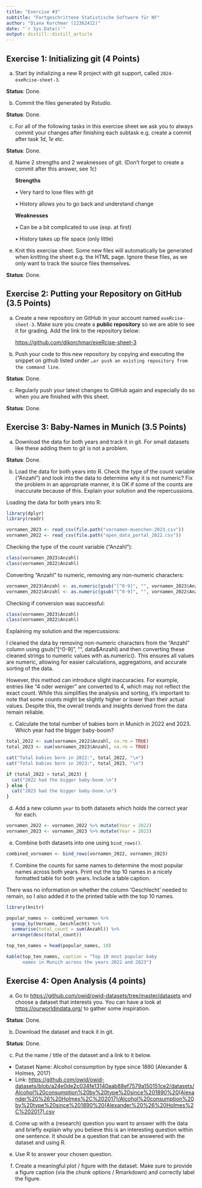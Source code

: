 ```yaml
---
title: "Exercise #3"
subtitle: "Fortgeschrittene Statistische Software für NF"
author: "Diana Korchmar (12362412)"
date: "`r Sys.Date()`"
output: distill::distill_article
---
```


## Exercise 1: Initializing git (4 Points)

a)  Start by initializing a new R project with git support, called `2024-exeRcise-sheet-3`.

**Status**: Done.

b)  Commit the files generated by Rstudio.

**Status**: Done.

c)  For all of the following tasks in this exercise sheet we ask you to always commit your changes after finishing each subtask e.g. create a commit after task *1d*, *1e* etc.

**Status**: Done.

d)  Name 2 strengths and 2 weaknesses of git. (Don't forget to create a commit after this answer, see *1c*)

    **Strengths**

    • Very hard to lose files with git

    • History allows you to go back and understand change

    **Weaknesses**

    • Can be a bit complicated to use (esp. at first)

    • History takes up file space (only little)

e)  Knit this exercise sheet. Some new files will automatically be generated when knitting the sheet e.g. the HTML page. Ignore these files, as we only want to track the source files themselves.

**Status**: Done.

## Exercise 2: Putting your Repository on GitHub (3.5 Points)

a)  Create a new repository on GitHub in your account named `exeRcise-sheet-3`. Make sure you create a **public repository** so we are able to see it for grading. Add the link to the repository below:

    <https://github.com/dikorchmar/exeRcise-sheet-3>

b)  Push your code to this new repository by copying and executing the snippet on github listed under `…or push an existing repository from the command line`.

**Status**: Done.

c)  Regularly push your latest changes to GitHub again and especially do so when you are finished with this sheet.

**Status**: Done.

## Exercise 3: Baby-Names in Munich (3.5 Points)

a)  Download the data for both years and track it in git. For small datasets like these adding them to git is not a problem.

**Status**: Done.

b)  Load the data for both years into R. Check the type of the count variable ("Anzahl") and look into the data to determine why it is not numeric? Fix the problem in an appropriate manner, it is OK if some of the counts are inaccurate because of this. Explain your solution and the repercussions.

Loading the data for both years into R:

```r
library(dplyr)
library(readr)

vornamen_2023 <- read_csv(file.path("vornamen-muenchen-2023.csv"))
vornamen_2022 <- read_csv(file.path("open_data_portal_2022.csv"))
```

Checking the type of the count variable ("Anzahl"):

```r
class(vornamen_2023$Anzahl)
class(vornamen_2022$Anzahl)
```

Converting "Anzahl" to numeric, removing any non-numeric characters:

```r
vornamen_2023$Anzahl <- as.numeric(gsub("[^0-9]", "", vornamen_2023$Anzahl))
vornamen_2022$Anzahl <- as.numeric(gsub("[^0-9]", "", vornamen_2022$Anzahl))
```

Checking if conversion was successful:

```r
class(vornamen_2023$Anzahl)
class(vornamen_2022$Anzahl)
```

Explaining my solution and the repercussions:

I cleaned the data by removing non-numeric characters from the "Anzahl" column using gsub("[\^0-9]", "", data\$Anzahl) and then converting these cleaned strings to numeric values with as.numeric(). This ensures all values are numeric, allowing for easier calculations, aggregations, and accurate sorting of the data.

However, this method can introduce slight inaccuracies. For example, entries like "4 oder weniger" are converted to 4, which may not reflect the exact count. While this simplifies the analysis and sorting, it's important to note that some counts might be slightly higher or lower than their actual values. Despite this, the overall trends and insights derived from the data remain reliable.

c)  Calculate the total number of babies born in Munich in 2022 and 2023. Which year had the bigger baby-boom?

```r
total_2022 <- sum(vornamen_2022$Anzahl, na.rm = TRUE)
total_2023 <- sum(vornamen_2023$Anzahl, na.rm = TRUE)

cat("Total babies born in 2022:", total_2022, "\n")
cat("Total babies born in 2023:", total_2023, "\n")

if (total_2022 > total_2023) {
  cat("2022 had the bigger baby-boom.\n")
} else {
  cat("2023 had the bigger baby-boom.\n")
}
```

d)  Add a new column `year` to both datasets which holds the correct year for each.

```r
vornamen_2022 <- vornamen_2022 %>% mutate(Year = 2022)
vornamen_2023 <- vornamen_2023 %>% mutate(Year = 2023)
```

e)  Combine both datasets into one using `bind_rows()`.

```r
combined_vornamen <- bind_rows(vornamen_2022, vornamen_2023)
```

f)  Combine the counts for same names to determine the most popular names across both years. Print out the top 10 names in a nicely formatted table for both years. Include a table caption.

There was no information on whether the column 'Geschlecht' needed to remain, so I also added it to the printed table with the top 10 names.

```r
library(knitr)

popular_names <- combined_vornamen %>%
  group_by(Vorname, Geschlecht) %>%
  summarise(total_count = sum(Anzahl)) %>%
  arrange(desc(total_count))

top_ten_names = head(popular_names, 10)

kable(top_ten_names, caption = "Top 10 most popular baby 
      names in Munich across the years 2022 and 2023")

```

## Exercise 4: Open Analysis (4 points)

a)  Go to <https://github.com/owid/owid-datasets/tree/master/datasets> and choose a dataset that interests you. You can have a look at <https://ourworldindata.org/> to gather some inspiration.

**Status**: Done.

b)  Download the dataset and track it in git.

**Status**: Done.

c)  Put the name / title of the dataset and a link to it below.

-   Dataset Name: Alcohol consumption by type since 1890 (Alexander & Holmes, 2017)
-   Link: <https://github.com/owid/owid-datasets/blob/a24e0de2c034fe13140aab88ef7579a150151ce2/datasets/Alcohol%20consumption%20by%20type%20since%201890%20(Alexander%20%26%20Holmes%2C%202017)/Alcohol%20consumption%20by%20type%20since%201890%20(Alexander%20%26%20Holmes%2C%202017).csv>

d)  Come up with a (research) question you want to answer with the data and briefly explain why you believe this is an interesting question within one sentence. It should be a question that can be answered with the dataset and using R.

e)  Use R to answer your chosen question.

f)  Create a meaningful plot / figure with the dataset. Make sure to provide a figure caption (via the chunk options / Rmarkdown) and correctly label the figure.
